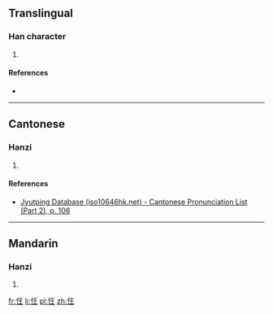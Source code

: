 ==Translingual==

===Han character===
{{Han char|rn=61|rad=心|as=04|sn=7|four=|canj=PHG,PMG|ids=⿰忄王}}

# {{defn|Han|sort=心04}}

====References====
* {{Han ref|kx=0378.290|dkj=10399|dj=0706.280|hdz=42275.080|uh=5FF9|ud=24569}}

----

==Cantonese==

===Hanzi===
{{yue-hanzi|jyut=kong4|y=kong4}}

# {{defn|lang=yue|sort=心04}}

====References====
* [http://www.iso10646hk.net/jp/document/download.jsp Jyutping Database (iso10646hk.net) - Cantonese Pronunciation List (Part 2), p. 106]

----

==Mandarin==

===Hanzi===
{{cmn-hanzi|pin=[[kuáng]] ([[kuang2]]), [[wǎng]] ([[wang3]])|wg=k'uang<sup>2</sup>, wang<sup>3</sup>}}

# {{defn|lang=cmn|sort=心04}}

[[fr:忹]]
[[li:忹]]
[[pl:忹]]
[[zh:忹]]